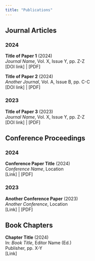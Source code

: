 ```yaml
---
title: "Publications"
---
```


## Journal Articles

### 2024

**Title of Paper 1** (2024)  
*Journal Name*, Vol. X, Issue Y, pp. Z-Z  
[DOI link] | [PDF]

**Title of Paper 2** (2024)  
*Another Journal*, Vol. A, Issue B, pp. C-C  
[DOI link] | [PDF]

### 2023

**Title of Paper 3** (2023)  
*Journal Name*, Vol. X, Issue Y, pp. Z-Z  
[DOI link] | [PDF]

## Conference Proceedings

### 2024

**Conference Paper Title** (2024)  
*Conference Name*, Location  
[Link] | [PDF]

### 2023

**Another Conference Paper** (2023)  
*Another Conference*, Location  
[Link] | [PDF]

## Book Chapters

**Chapter Title** (2024)  
In: *Book Title*, Editor Name (Ed.)  
Publisher, pp. X-Y  
[Link]